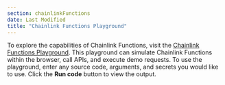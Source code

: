 ```yaml
---
section: chainlinkFunctions
date: Last Modified
title: "Chainlink Functions Playground"
---
```



To explore the capabilities of Chainlink Functions, visit the [Chainlink Functions Playground](https://functions.chain.link/playground). This playground can simulate Chainlink Functions within the browser, call APIs, and execute demo requests.
To use the playground, enter any source code, arguments, and secrets you would like to use. Click the **Run code** button to view the output.

<ClickToZoom src="/images/chainlink-functions/functions-playground.png" />
